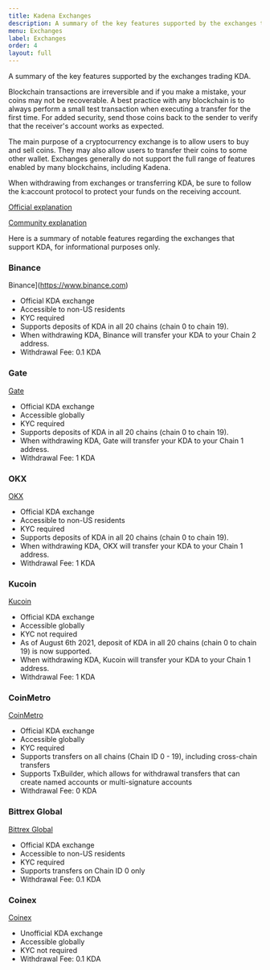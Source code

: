 ```yaml
---
title: Kadena Exchanges
description: A summary of the key features supported by the exchanges trading KDA.
menu: Exchanges
label: Exchanges
order: 4
layout: full
---
```


A summary of the key features supported by the exchanges trading KDA.

Blockchain transactions are irreversible and if you make a mistake, your coins may not be recoverable. A best practice
with any blockchain is to always perform a small test transaction when executing a transfer for the first time. For
added security, send those coins back to the sender to verify that the receiver's account works as expected.

The main purpose of a cryptocurrency exchange is to allow users to buy and sell coins. They may also allow users to
transfer their coins to some other wallet. Exchanges generally do not support the full range of features enabled by many
blockchains, including Kadena.

When withdrawing from exchanges or transferring KDA, be sure to follow the k:account protocol to protect your funds on
the receiving account.

[Official explanation](https://medium.com/kadena-io/introducing-kadena-account-protocols-kip-0012-303462b77af1)

[Community explanation](https://thanos-42.medium.com/kip-0012-explained-k-accounts-e0cdc71ab455)

Here is a summary of notable features regarding the exchanges that support KDA, for informational purposes only.

### Binance

Binance](https://www.binance.com)

- Official KDA exchange
- Accessible to non-US residents
- KYC required
- Supports deposits of KDA in all 20 chains (chain 0 to chain 19).
- When withdrawing KDA, Binance will transfer your KDA to your Chain 2 address.
- Withdrawal Fee: 0.1 KDA

### Gate

[Gate](https://www.gate.io)

- Official KDA exchange
- Accessible globally
- KYC required
- Supports deposits of KDA in all 20 chains (chain 0 to chain 19).
- When withdrawing KDA, Gate will transfer your KDA to your Chain 1 address.
- Withdrawal Fee: 1 KDA

### OKX

[OKX](https://www.okx.com/)

- Official KDA exchange
- Accessible to non-US residents
- KYC required
- Supports deposits of KDA in all 20 chains (chain 0 to chain 19).
- When withdrawing KDA, OKX will transfer your KDA to your Chain 1 address.
- Withdrawal Fee: 1 KDA

### Kucoin

[Kucoin](https://www.kucoin.com)

- Official KDA exchange
- Accessible globally
- KYC not required
- As of August 6th 2021, deposit of KDA in all 20 chains (chain 0 to chain 19) is now supported.
- When withdrawing KDA, Kucoin will transfer your KDA to your Chain 1 address.
- Withdrawal Fee: 1 KDA

### CoinMetro

[CoinMetro](https://coinmetro.com)

- Official KDA exchange
- Accessible globally
- KYC required
- Supports transfers on all chains (Chain ID 0 - 19), including cross-chain transfers
- Supports TxBuilder, which allows for withdrawal transfers that can create named accounts or multi-signature accounts
- Withdrawal Fee: 0 KDA

### Bittrex Global

[Bittrex Global](https://global.bittrex.com)

- Official KDA exchange
- Accessible to non-US residents
- KYC required
- Supports transfers on Chain ID 0 only
- Withdrawal Fee: 0.1 KDA

### Coinex

[Coinex](https://www.coinex.com)

- Unofficial KDA exchange
- Accessible globally
- KYC not required
- Withdrawal Fee: 0.1 KDA
